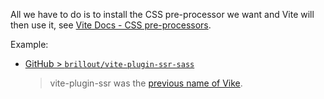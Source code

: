 All we have to do is to install the CSS pre-processor we want and Vite will then use it, see [Vite Docs - CSS pre-processors](https://vitejs.dev/guide/features.html#css-pre-processors).

Example:
 - [GitHub > `brillout/vite-plugin-ssr-sass`](https://github.com/brillout/vite-plugin-ssr-sass)
   > vite-plugin-ssr was the [previous name of Vike](https://vite-plugin-ssr.com/vike).
